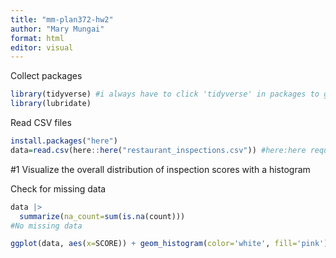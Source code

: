 ```yaml
---
title: "mm-plan372-hw2"
author: "Mary Mungai"
format: html
editor: visual
---
```

Collect packages 
```r
library(tidyverse) #i always have to click 'tidyverse' in packages to get it
library(lubridate)
```
Read CSV files 
```r
install.packages("here")
data=read.csv(here::here("restaurant_inspections.csv")) #here:here requires that the csv file is actually in your current working directly (plan372-hw2)

```
#1 Visualize the overall distribution of inspection scores with a histogram

Check for missing data
```r
data |>
  summarize(na_count=sum(is.na(count)))
#No missing data

```

```r
ggplot(data, aes(x=SCORE)) + geom_histogram(color='white', fill='pink')

```